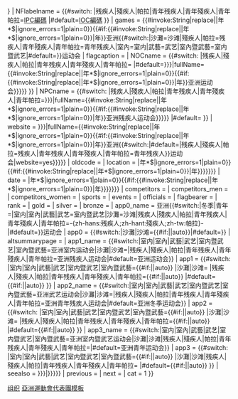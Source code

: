 {{infobox country at games
| NF = {{{NOC|{{{NPC|}}}}}} 
| NFlabelname = {{#switch:{{{edition|}}}
|残疾人|殘疾人|帕拉|青年残疾人|青年殘疾人|青年帕拉=[[國際奧委會國家編碼列表|IPC編碼]]
|#default=[[國際奧委會國家編碼列表|IOC編碼]]
}}
<!--需要保持传给infobox country at games的games参数是非繁简混用的，否则Country alias模板无法正确识别-->
| games = {{#invoke:String|replace|{{{year|}}}|年*$|ignore_errors=1|plain=0}}{{#if:{{#invoke:String|replace|{{{year|}}}|年*$|ignore_errors=1|plain=0}}|年}}亚洲{{#switch:{{{edition}}}|沙灘=沙滩|殘疾人|帕拉=残疾人|青年殘疾人|青年帕拉=青年残疾人|室內=室内|武藝=武艺|室內暨武藝=室内暨武艺|#default={{{edition|}}}}}运动会
| flagcaption = {{{flagcaption|auto}}}
<!--Sport orgs alias不支持繁简混用的fullName参数-->
| NOCname = {{#switch:{{{edition}}}
|残疾人|殘疾人|帕拉|青年残疾人|青年殘疾人|青年帕拉=
|#default={{{NOCname|{{Sport orgs alias|{{{NOC|{{{NPC|}}}}}}|fullName={{#invoke:String|replace|{{{year|}}}|年*$|ignore_errors=1|plain=0}}{{#if:{{#invoke:String|replace|{{{year|}}}|年*$|ignore_errors=1|plain=0}}|年}}亚洲运动会}}}}}
}}
| NPCname = {{#switch:{{{edition}}}
|残疾人|殘疾人|帕拉|青年残疾人|青年殘疾人|青年帕拉={{{NPCname|{{Sport orgs alias|{{{NOC|{{{NPC|}}}}}}|fullName={{#invoke:String|replace|{{{year|}}}|年*$|ignore_errors=1|plain=0}}{{#if:{{#invoke:String|replace|{{{year|}}}|年*$|ignore_errors=1|plain=0}}|年}}亚洲残疾人运动会}}}}}
|#default=
}}
| website = {{{website|{{Sport orgs alias|{{{NOC|{{{NPC|}}}}}}|fullName={{#invoke:String|replace|{{{year|}}}|年*$|ignore_errors=1|plain=0}}{{#if:{{#invoke:String|replace|{{{year|}}}|年*$|ignore_errors=1|plain=0}}|年}}亚洲{{#switch:{{{edition}}}|#default=|残疾人|殘疾人|帕拉=残疾人|青年残疾人|青年殘疾人|青年帕拉=青年残疾人}}运动会|website=yes}}}}}
| oldcode = {{{oldcode|}}}
| location = {{{location|{{Infobox Country Asian Games/Location and dates|type=location|games={{#invoke:String|replace|{{{year|}}}|年*$|ignore_errors=1|plain=0}}{{#if:{{#invoke:String|replace|{{{year|}}}|年*$|ignore_errors=1|plain=0}}|年}}{{{edition|}}}}}}}}
| date = {{{date|{{Infobox Country Asian Games/Location and dates|type=date|games={{#invoke:String|replace|{{{year|}}}|年*$|ignore_errors=1|plain=0}}{{#if:{{#invoke:String|replace|{{{year|}}}|年*$|ignore_errors=1|plain=0}}|年}}{{{edition|}}}}}}}}
| competitors = {{{competitors|}}}
| competitors_men = {{{competitors_men|}}}
| competitors_women = {{{competitors_women|}}}
| sports = {{{sports|}}}
| events = {{{events|}}}
| officials = {{{officials|}}}
| flagbearer = {{{flagbearer|}}}
| rank = {{{rank|}}}
| gold = {{{gold|}}}
| silver = {{{silver|}}}
| bronze = {{{bronze|}}}
| app0_name = 亚洲{{#switch:{{{edition|}}}|冬季|青年=|室内|室內|武藝|武艺=室内暨武艺|沙灘=沙滩|残疾人|殘疾人|帕拉|青年残疾人|青年殘疾人|青年帕拉=-{zh-hans:残疾人;zh-hant:殘疾人;zh-tw:帕拉}-|#default={{{edition|}}}}}运动会
| app0 = {{#switch:{{{edition}}}|沙灘|沙滩={{#if:{{{beachappearances|}}}|{{{beachappearances|}}}|auto}}|#default=}}
| altsummarypage = {{{altsummarypage|}}}
| app1_name = {{#switch:{{{edition|}}}|室内|室內|武藝|武艺|室内暨武艺|室內暨武藝=亚洲室内运动会|沙灘|沙滩=|残疾人|殘疾人|帕拉|青年残疾人|青年殘疾人|青年帕拉=亚洲残疾人运动会|#default=亚洲运动会}}
| app1 = {{#switch:{{{edition|}}}
|室内|室內|武藝|武艺|室内暨武艺|室內暨武藝={{#if:{{{aigappearances|}}}|{{{aigappearances|}}}|auto}}
|沙灘|沙滩=
|残疾人|殘疾人|帕拉|青年残疾人|青年殘疾人|青年帕拉={{#if:{{{paraappearances|}}}|{{{paraappearances|}}}|auto}}
|#default={{#if:{{{summerappearances|}}}|{{{summerappearances|}}}|auto}}
}}
| app2_name = {{#switch:{{{edition|}}}|室内|室內|武藝|武艺|室内暨武艺|室內暨武藝=亚洲武艺运动会|沙灘|沙滩=|残疾人|殘疾人|帕拉|青年残疾人|青年殘疾人|青年帕拉=亚洲青年残疾人运动会|#default=亚洲冬季运动会}}
| app2 = {{#switch:{{{edition|}}}
|室内|室內|武藝|武艺|室内暨武艺|室內暨武藝={{#if:{{{amagappearances|}}}|{{{amagappearances|}}}|auto}}
|沙灘|沙滩=
|残疾人|殘疾人|帕拉|青年残疾人|青年殘疾人|青年帕拉={{#if:{{{youthparaappearances|}}}|{{{youthparaappearances|}}}|auto}}
|#default={{#if:{{{winterappearances|}}}|{{{winterappearances|}}}|auto}}
}}
| app3_name = {{#switch:{{{edition|}}}|室内|室內|武藝|武艺|室内暨武艺|室內暨武藝=亚洲室内暨武艺运动会|沙灘|沙滩|残疾人|殘疾人|帕拉|青年残疾人|青年殘疾人|青年帕拉=|#default=亚洲青年运动会}}
| app3 = {{#switch:{{{edition|}}}
|室内|室內|武藝|武艺|室内暨武艺|室內暨武藝={{#if:{{{aimagappearances|}}}|{{{aimagappearances|}}}|auto}}
|沙灘|沙滩|残疾人|殘疾人|帕拉|青年残疾人|青年殘疾人|青年帕拉=
|#default={{#if:{{{youthappearances|}}}|{{{youthappearances|}}}|auto}}
}}
| seealso = {{{seealso|{{Infobox Country Asian Games/See also|{{{NOC|{{{NPC|}}}}}}|{{{edition|}}}}}}}}
| previous = {{{previous|}}}
| next = {{{next|}}}
| cat = 1
}}<noinclude>
{{documentation}}
[[Category:体育信息框模板|组织]]
[[Category:亞洲運動會代表團模板|亞洲運動會代表團模板]]
</noinclude>